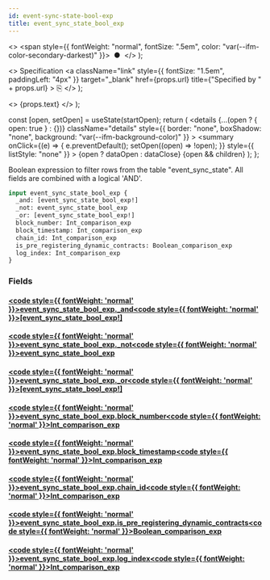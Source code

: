 ```yaml
---
id: event-sync-state-bool-exp
title: event_sync_state_bool_exp
---
```


<head>
  <meta content="noindex" name="robots" />
  <meta charset="utf-8" />
</head>

  <>
    <span style={{ fontWeight: "normal", fontSize: ".5em", color: "var(--ifm-color-secondary-darkest)" }}>
      &nbsp;●&nbsp;
    </span>
  </>
);

  <>
    Specification
    <a
      className="link"
      style={{ fontSize: "1.5em", paddingLeft: "4px" }}
      target="_blank"
      href={props.url}
      title={"Specified by " + props.url}
    >
      ⎘
    </a>
  </>
);

  <>
    <span className={props.class}>{props.text}</span>
  </>
);


  const [open, setOpen] = useState(startOpen);
  return (
    <details
      {...(open ? { open: true } : {})}
      className="details"
      style={{ border: "none", boxShadow: "none", background: "var(--ifm-background-color)" }}
    >
      <summary
        onClick={(e) => {
          e.preventDefault();
          setOpen((open) => !open);
        }}
        style={{ listStyle: "none" }}
      >
        {open ? dataOpen : dataClose}
      </summary>
      {open && children}
    </details>
  );
};

Boolean expression to filter rows from the table "event_sync_state". All fields are combined with a logical 'AND'.

```graphql
input event_sync_state_bool_exp {
  _and: [event_sync_state_bool_exp!]
  _not: event_sync_state_bool_exp
  _or: [event_sync_state_bool_exp!]
  block_number: Int_comparison_exp
  block_timestamp: Int_comparison_exp
  chain_id: Int_comparison_exp
  is_pre_registering_dynamic_contracts: Boolean_comparison_exp
  log_index: Int_comparison_exp
}
```

### Fields

#### [<code style={{ fontWeight: 'normal' }}>event_sync_state_bool_exp.<b>\_and</b></code>](#)<Bullet />[<code style={{ fontWeight: 'normal' }}><b>[event_sync_state_bool_exp!]</b></code>](/docs/api/airdrops/graphql/envio/inputs/event-sync-state-bool-exp.mdx) <Badge class="badge badge--secondary " text="list"/> <Badge class="badge badge--secondary " text="input"/>

#### [<code style={{ fontWeight: 'normal' }}>event_sync_state_bool_exp.<b>\_not</b></code>](#)<Bullet />[<code style={{ fontWeight: 'normal' }}><b>event_sync_state_bool_exp</b></code>](/docs/api/airdrops/graphql/envio/inputs/event-sync-state-bool-exp.mdx) <Badge class="badge badge--secondary " text="input"/>

#### [<code style={{ fontWeight: 'normal' }}>event_sync_state_bool_exp.<b>\_or</b></code>](#)<Bullet />[<code style={{ fontWeight: 'normal' }}><b>[event_sync_state_bool_exp!]</b></code>](/docs/api/airdrops/graphql/envio/inputs/event-sync-state-bool-exp.mdx) <Badge class="badge badge--secondary " text="list"/> <Badge class="badge badge--secondary " text="input"/>

#### [<code style={{ fontWeight: 'normal' }}>event_sync_state_bool_exp.<b>block_number</b></code>](#)<Bullet />[<code style={{ fontWeight: 'normal' }}><b>Int_comparison_exp</b></code>](/docs/api/airdrops/graphql/envio/inputs/int-comparison-exp.mdx) <Badge class="badge badge--secondary " text="input"/>

#### [<code style={{ fontWeight: 'normal' }}>event_sync_state_bool_exp.<b>block_timestamp</b></code>](#)<Bullet />[<code style={{ fontWeight: 'normal' }}><b>Int_comparison_exp</b></code>](/docs/api/airdrops/graphql/envio/inputs/int-comparison-exp.mdx) <Badge class="badge badge--secondary " text="input"/>

#### [<code style={{ fontWeight: 'normal' }}>event_sync_state_bool_exp.<b>chain_id</b></code>](#)<Bullet />[<code style={{ fontWeight: 'normal' }}><b>Int_comparison_exp</b></code>](/docs/api/airdrops/graphql/envio/inputs/int-comparison-exp.mdx) <Badge class="badge badge--secondary " text="input"/>

#### [<code style={{ fontWeight: 'normal' }}>event_sync_state_bool_exp.<b>is_pre_registering_dynamic_contracts</b></code>](#)<Bullet />[<code style={{ fontWeight: 'normal' }}><b>Boolean_comparison_exp</b></code>](/docs/api/airdrops/graphql/envio/inputs/boolean-comparison-exp.mdx) <Badge class="badge badge--secondary " text="input"/>

#### [<code style={{ fontWeight: 'normal' }}>event_sync_state_bool_exp.<b>log_index</b></code>](#)<Bullet />[<code style={{ fontWeight: 'normal' }}><b>Int_comparison_exp</b></code>](/docs/api/airdrops/graphql/envio/inputs/int-comparison-exp.mdx) <Badge class="badge badge--secondary " text="input"/>
